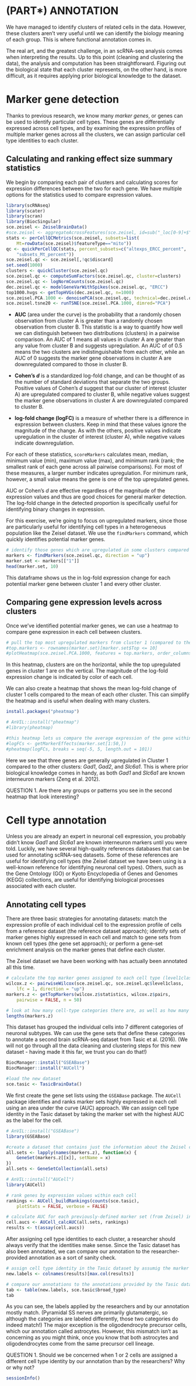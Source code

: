 # (PART\*) ANNOTATION {-}

We have managed to identify clusters of related cells in the data. However, these clusters aren't very useful until we can identify the biology meaning of each group. This is where functional annotation comes in.

The real art, and the greatest challenge, in an scRNA-seq analysis comes when interpreting the results. Up to this point (cleaning and clustering the data), the analysis and computation has been straightforward. Figuring out the biological state that each cluster represents, on the other hand, is more difficult, as it requires applying prior biological knowledge to the dataset. 

# Marker gene detection

Thanks to previous research, we know many _marker genes_, or genes can be used to identify particular cell types. These genes are differentially expressed across cell types, and by examining the expression profiles of multiple marker genes across all the clusters, we can assign particular cell type identities to each cluster. 

## Calculating and ranking effect size summary statistics

We begin by comparing each pair of clusters and calculating scores for expression differences between the two for each gene. We have multiple options for the statistics used to compare expression values.

```r
library(scRNAseq)
library(scater)
library(scran)
library(BiocSingular)
sce.zeisel <- ZeiselBrainData()
#sce.zeisel <- aggregateAcrossFeatures(sce.zeisel, id=sub("_loc[0-9]+$", "", rownames(sce.zeisel)))
stats <- perCellQCMetrics(sce.zeisel, subsets=list(
    Mt=rowData(sce.zeisel)$featureType=="mito"))
qc <- quickPerCellQC(stats, percent_subsets=c("altexps_ERCC_percent", 
    "subsets_Mt_percent"))
sce.zeisel.qc <- sce.zeisel[,!qc$discard]
set.seed(1000)
clusters <- quickCluster(sce.zeisel.qc)
sce.zeisel.qc <- computeSumFactors(sce.zeisel.qc, cluster=clusters) 
sce.zeisel.qc <- logNormCounts(sce.zeisel.qc)
dec.zeisel.qc <- modelGeneVarWithSpikes(sce.zeisel.qc, "ERCC")
top1000.hvgs <- getTopHVGs(dec.zeisel.qc, n=1000)
sce.zeisel.PCA.1000 <- denoisePCA(sce.zeisel.qc, technical=dec.zeisel.qc, subset.row=top1000.hvgs)
sce.zeisel.tsne20 <- runTSNE(sce.zeisel.PCA.1000, dimred="PCA")
```

  * **AUC** (area under the curve) is the probability that a randomly chosen observation from cluster A is greater than a randomly chosen observation from cluster B. This statistic is a way to quantify how well we can distinguish between two distributions (clusters) in a pairwise comparison. An AUC of 1 means all values in cluster A are greater than any value from cluster B and suggests upregulation. An AUC of of 0.5 means the two clusters are indistinguishable from each other, while an AUC of 0 suggests the marker gene observations in cluster A are downregulated compared to those in cluster B. 
  
  * **Cohen's _d_** is a standardized log-fold change, and can be thought of as the number of standard deviations that separate the two groups. Positive values of Cohen's _d_ suggest that our cluster of interest (cluster A) are upregulated compared to cluster B, while negative values suggest the marker gene observations in cluster A are downregulated compared to cluster B.
  
  * **log-fold change (logFC)** is a measure of whether there is a difference in expression between clusters. Keep in mind that these values ignore the magnitude of the change. As with the others, positive values indicate upregulation in the cluster of interest (cluster A), while negative values indicate downregulation.

For each of these statistics, `scoreMarkers` calculates mean, median, minimum value (min), maximum value (max), and minimum rank (rank; the smallest rank of each gene across all pairwise comparisons). For most of these measures, a larger number indicates upregulation. For minimum rank, however, a small value means the gene is one of the top upregulated genes.

AUC or Cohen’s _d_ are effective regardless of the magnitude of the expression values and thus are good choices for general marker detection. The log-fold change in the detected proportion is specifically useful for identifying binary changes in expression.

For this exercise, we're going to focus on upregulated markers, since those are particularly useful for identifying cell types in a heterogeneous population like the Zeisel dataset. We use the `findMarkers` command, which quickly identifies potential marker genes.

```r
# identify those genes which are upregulated in some clusters compared to others
markers <- findMarkers(sce.zeisel.qc, direction = "up")
marker.set <- markers[["1"]]
head(marker.set, 10)
```

This dataframe shows us the in log-fold expression change for each potential marker gene between cluster 1 and every other cluster.

## Comparing gene expression levels across clusters

Once we've identified potential marker genes, we can use a heatmap to compare gene expression in each cell between clusters. 

```r
# pull the top most upregulated markers from cluster 1 (compared to the rest of the clusters) and look at their expression in all clusters
#top.markers <- rownames(marker.set)[marker.set$Top <= 10]
#plotHeatmap(sce.zeisel.PCA.1000, features = top.markers, order_columns_by = "label")
```

In this heatmap, clusters are on the horizontal, while the top upregulated genes in cluster 1 are on the vertical. The magnitude of the log-fold expression change is indicated by color of each cell. 

We can also create a heatmap that shows the mean log-fold change of cluster 1 cells compared to the mean of each other cluster. This can simplify the heatmap and is useful when dealing with many clusters.

```r
install.packages("pheatmap")
```

```r
# AnVIL::install("pheatmap")
#library(pheatmap)

#this heatmap lets us compare the average expression of the gene within a cluster compared to the other clusters
#logFCs <- getMarkerEffects(marker.set[1:50,])
#pheatmap(logFCs, breaks = seq(-5, 5, length.out = 101))
```

Here we see that three genes are generally upregulated in Cluster 1 compared to the other clusters: _Gad1_, _Gad2_, and _Slc6a1_. This is where prior biological knowledge comes in handy, as both _Gad1_ and _Slc6a1_ are known interneuron markers (Zeng et al. 2012).

::: {.fyi}
QUESTION
1. Are there any groups or patterns you see in the second heatmap that look interesting?
:::

# Cell type annotation

Unless you are already an expert in neuronal cell expression, you probably didn't know _Gad1_ and _Slc6a1_ are known interneuron markers until you were told. Luckily, we have several high-quality references databases that can be used for annotating scRNA-seq datasets. Some of these references are useful for identifying cell types (the Zeisel dataset we have been using is a well-known reference for identifying neuronal cell types). Others, such as the Gene Ontology (GO) or Kyoto Encyclopedia of Genes and Genomes (KEGG) collections, are useful for identifying biological processes associated with each cluster.

## Annotating cell types

There are three basic strategies for annotating datasets: match the expression profile of each individual cell to the expression profile of cells from a reference dataset (the reference dataset approach); identify sets of marker genes highly expressed in each cell and match to gene sets from known cell types (the gene set approach); or perform a gene-set enrichment analysis on the marker genes that define each cluster. 

The Zeisel dataset we have been working with has actually been annotated all this time.

```r
# calculate the top marker genes assigned to each cell type (level1class) in the Zeisel dataset
wilcox.z <- pairwiseWilcox(sce.zeisel.qc, sce.zeisel.qc$level1class, 
    lfc = 1, direction = "up")
markers.z <- getTopMarkers(wilcox.z$statistics, wilcox.z$pairs,
    pairwise = FALSE, n = 50)

# look at how many cell-type categories there are, as well as how many cells assigned to each category
lengths(markers.z)
```

This dataset has grouped the individual cells into 7 different categories of neuronal subtypes. We can use the gene sets that define these categories to annotate a second brain scRNA-seq dataset from Tasic et al. (2016). (We will not go through all the data cleaning and clustering steps for this new dataset - having made it this far, we trust you can do that!)

```r
BiocManager::install("GSEABase")
BiocManager::install("AUCell")
```

```r
#load the new dataset
sce.tasic <- TasicBrainData()
```

We first create the gene set lists using the `GSEABase` package. The `AUCell` package identifies and ranks marker sets highly expressed in each cell using an area under the curve (AUC) approach. We can assign cell type identity in the Tasic dataset by taking the marker set with the highest AUC as the label for the cell.

```r
# AnVIL::install("GSEABase")
library(GSEABase)

#create a dataset that contains just the information about the Zeisel cell-type categories and the marker genes that define each cell-type
all.sets <- lapply(names(markers.z), function(x) {
    GeneSet(markers.z[[x]], setName = x)        
})
all.sets <- GeneSetCollection(all.sets)

# AnVIL::install("AUCell")
library(AUCell)

# rank genes by expression values within each cell
rankings <- AUCell_buildRankings(counts(sce.tasic),
    plotStats = FALSE, verbose = FALSE)

# calculate AUC for each previously-defined marker set (from Zeisel) in the Tasic data
cell.aucs <- AUCell_calcAUC(all.sets, rankings)
results <- t(assay(cell.aucs))
```

After assigning cell type identities to each cluster, a researcher should always verify that the identities make sense. Since the Tasic dataset has also been annotated, we can compare our annotation to the researcher-provided annotation as a sort of sanity check.

```r
# assign cell type identity in the Tasic dataset by assumig the marker set with the top AUC is the proper label
new.labels <- colnames(results)[max.col(results)]

# compare our annotations to the annotations provided by the Tasic dataset
tab <- table(new.labels, sce.tasic$broad_type)
tab
```

As you can see, the labels applied by the researchers and by our annotation mostly match. (Pyramidal SS nerves are primarily glutamatergic, so although the categories are labeled differently, those two categories do indeed match!) The major exception is the oligodendrocyte precursor cells, which our annotation called astrocytes. However, this mismatch isn't as concerning as you might think, once you know that both astrocytes and oligodendrocytes come from the same precursor cell lineage.

::: {.fyi}
QUESTION
1. Should we be concerned when 1 or 2 cells are assigned a different cell type identity by our annotation than by the researchers? Why or why not?
:::

```r
sessionInfo()
```
